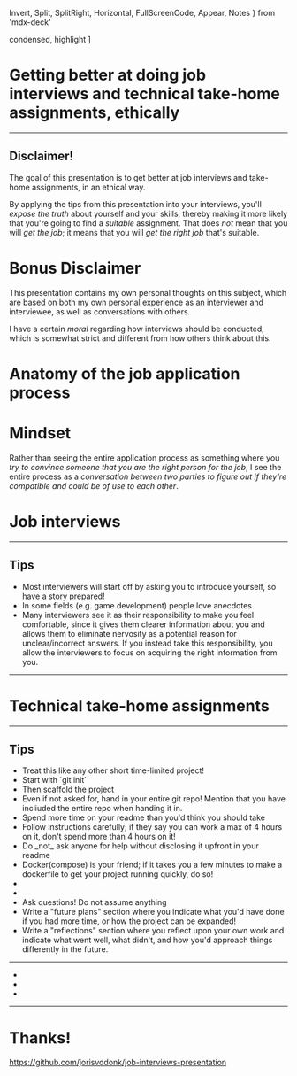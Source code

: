  Invert,
  Split,
  SplitRight,
  Horizontal,
  FullScreenCode,
  Appear,
  Notes
} from 'mdx-deck'

  condensed,
  highlight
]

# Getting better at doing job interviews and technical take-home assignments, ethically

---

## Disclaimer!

The goal of this presentation is to get better at job interviews and take-home assignments, in an ethical way.

By applying the tips from this presentation into your interviews, you'll _expose the truth_ about yourself and your skills, thereby making it more likely that you're going to find a _suitable_ assignment. That does _not_ mean that you will _get the job_; it means that you will _get the right job_ that's suitable.

# Bonus Disclaimer

This presentation contains my own personal thoughts on this subject, which are based on both my own personal experience as an interviewer and interviewee, as well as conversations with others.

I have a certain _moral_ regarding how interviews should be conducted, which is somewhat strict and different from how others think about this.

# Anatomy of the job application process

# Mindset

Rather than seeing the entire application process as something where you _try to convince someone that you are the right person for the job_, I see the entire process as a _conversation between two parties to figure out if they're compatible and could be of use to each other_.

# Job interviews

---

## Tips

* Most interviewers will start off by asking you to introduce yourself, so have a story prepared!
* In some fields (e.g. game development) people love anecdotes.
* Many interviewers see it as their responsibility to make you feel comfortable, since it gives them clearer information about you and allows them to eliminate nervosity as a potential reason for unclear/incorrect answers. If you instead take this responsibility, you allow the interviewers to focus on acquiring the right information from you.

---

# Technical take-home assignments

---

## Tips

<ul>
<Appear>
  <li>Treat this like any other short time-limited project!</li>
  <li>Start with `git init`</li>
  <li>Then scaffold the project</li>
  <li>Even if not asked for, hand in your entire git repo! Mention that you have incliuded the entire repo when handing it in.</li>
  <li>Spend more time on your readme than you'd think you should take</li>
  <li>Follow instructions carefully; if they say you can work a max of 4 hours on it, don't spend more than 4 hours on it!</li>
  <li>Do _not_ ask anyone for help without disclosing it upfront in your readme</li>
  <li>Docker(compose) is your friend; if it takes you a few minutes to make a dockerfile to get your project running quickly, do so!</li>
  <li></li>
  <li></li>
  <li>Ask questions! Do not assume anything</li>
  <li>Write a "future plans" section where you indicate what you'd have done if you had more time, or how the project can be expanded!</li>
  <li>Write a "reflections" section where you reflect upon your own work and indicate what went well, what didn't, and how you'd approach things differently in the future.</li>
</Appear>
</ul>

---

<ul>
<Appear>
  <li></li>
  <li></li>
  <li></li>
</Appear>
</ul>

---

<Invert>

# Thanks!

https://github.com/jorisvddonk/job-interviews-presentation

<QRCode value="https://github.com/jorisvddonk/job-interviews-presentation"/>

</Invert>
